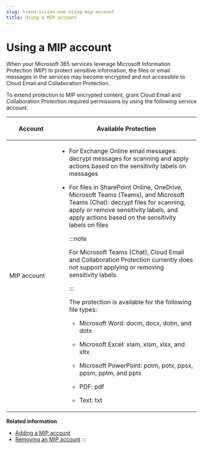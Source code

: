 ```yaml
---
slug: trend-vision-one-using-mip-account
title: Using a MIP account
---
```

# Using a MIP account

When your Microsoft 365 services leverage Microsoft Information Protection (MIP) to protect sensitive information, the files or email messages in the services may become encrypted and not accessible to Cloud Email and Collaboration Protection.

To extend protection to MIP encrypted content, grant Cloud Email and Collaboration Protection required permissions by using the following service account.

<table>
<colgroup>
<col style="width: 26%" />
<col style="width: 74%" />
</colgroup>
<thead>
<tr>
<th><p>Account</p></th>
<th><p>Available Protection</p></th>
</tr>
</thead>
<tbody>
<tr>
<td><p>MIP account</p></td>
<td><ul>
<li><p>For Exchange Online email messages: decrypt messages for scanning and apply actions based on the sensitivity labels on messages</p></li>
<li><p>For files in SharePoint Online, OneDrive, Microsoft Teams (Teams), and Microsoft Teams (Chat): decrypt files for scanning, apply or remove sensitivity labels, and apply actions based on the sensitivity labels on files</p>


:::note

<p>For Microsoft Teams (Chat), Cloud Email and Collaboration Protection currently does not support applying or removing sensitivity labels.</p>


:::


<p>The protection is available for the following file types:</p>
<ul>
<li><p>Microsoft Word: docm, docx, dotm, and dotx</p></li>
<li><p>Microsoft Excel: xlam, xlsm, xlsx, and xltx</p></li>
<li><p>Microsoft PowerPoint: potm, potx, ppsx, ppsm, pptm, and pptx</p></li>
<li><p>PDF: pdf</p></li>
<li><p>Text: txt</p></li>
</ul></li>
</ul></td>
</tr>
</tbody>
</table>

**Related information**

- [Adding a MIP account](adding-mip-account.mdx)
- [Removing an MIP account](removing-mip-account.mdx)
:::
